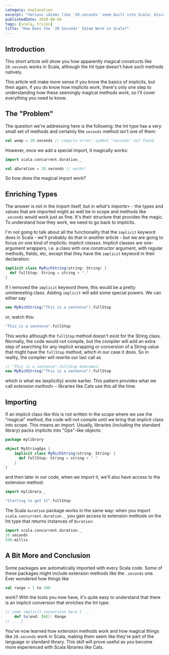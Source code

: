 ```yaml
---
category: explanation
excerpt: "Various idioms like '20.seconds' seem built into Scala: discover how these idioms work"
publishedDate: 2020-08-04
tags: [scala, tricks]
title: "How Does the '20 Seconds' Idiom Work in Scala?"
---
```


## Introduction

This short article will show you how apparently magical constructs like `20.seconds` works in Scala, although the Int type doesn't have such methods natively.

This article will make more sense if you know the basics of implicits, but then again, if you do know how implicits work, there's only one step to understanding how these seemingly magical methods work, so I'll cover everything you need to know.

## The "Problem"

The question we're addressing here is the following: the Int type has a very small set of methods and certainly the `seconds` method isn't one of them:

```scala
val womp = 20.seconds // compile error: symbol "seconds" not found
```

However, once we add a special import, it magically works:

```scala
import scala.concurrent.duration._

val aDuration = 20.seconds // works!
```

So how does the magical import work?

## Enriching Types

The answer is not in the import itself, but in _what's importe_> - the types and values that are imported might as well be in scope and methods like `.seconds` would work just as fine. It's their structure that provides the magic. To understand how they work, we need to go back to implicits.

I'm not going to talk about all the functionality that the `implicit` keyword does in Scala - we'll probably do that in another article - but we are going to focus on one kind of implicits: _implicit classes_. Implicit classes are one-argument wrappers, i.e. a class with one constructor argument, with regular methods, fields, etc, except that they have the `implicit` keyword in their declaration:

```scala
implicit class MyRichString(string: String) {
  def fullStop: String = string + "."
}
```

If I removed the `implicit` keyword there, this would be a pretty uninteresting class. Adding `implicit` will add some special powers. We can either say

```scala
new MyRichString("This is a sentence").fullStop
```

or, watch this:

```scala
"This is a sentence".fullStop
```

This works although the `fullStop` method doesn't exist for the String class. Normally, the code would not compile, but the compiler will add an extra step of searching for any implicit wrapping or conversion of a String value that might have the `fullStop` method, which in our case it does. So in reality, the compiler will rewrite our last call as

```scala
// "This is a sentence".fullStop beecomes:
new MyRichString("This is a sentence").fullStop
```

which is what we (explicitly) wrote earlier. This pattern provides what we call _extension method_> - libraries like Cats use this all the time.

## Importing

If an implicit class like this is not written in the scope where we use the "magical" method, the code will not compile until we bring that implicit class into scope. This means an import. Usually, libraries (including the standard library) packs implicits into "Ops"-like objects:

```scala
package mylibrary

object MyStringOps {
    implicit class MyRichString(string: String) {
      def fullStop: String = string + "."
    }
}

```

and then later in our code, when we import it, we'll also have access to the extension method:

```scala
import mylibrary._

"Starting to get it".fullStop
```

The Scala `duration` package works in the same way: when you import `scala.concurrent.duration._` you gain access to extension methods on the Int type that returns instances of `Duration`:

```scala
import scala.concurrent.duration._
20.seconds
500.millis
```

## A Bit More and Conclusion

Some packages are automatically imported with every Scala code. Some of these packages might include extension methods like the `.seconds` one. Ever wondered how things like

```scala
val range = 1 to 100
```

work? With the tools you now have, it's quite easy to understand that there is an implicit conversion that enriches the Int type:

```scala
// some implicit conversion here { ...
    def to(end: Int): Range
// ... }
```

You've now learned how extension methods work and how magical things like `20.seconds` work in Scala, making them seem like they're part of the language or standard library. This skill will prove useful as you become more experienced with Scala libraries like Cats.
